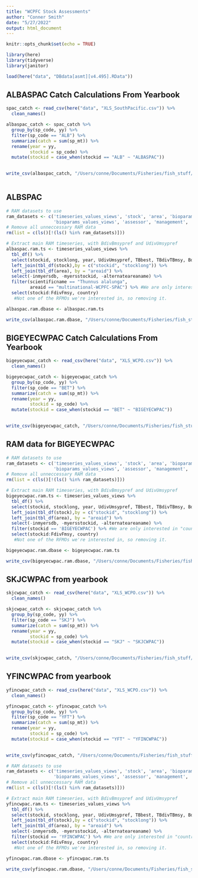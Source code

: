 ```yaml
---
title: "WCPFC Stock Assessments"
author: "Conner Smith"
date: "5/27/2022"
output: html_document
---
```


```r
knitr::opts_chunk$set(echo = TRUE)

library(here)
library(tidyverse)
library(janitor)

load(here("data", "DBdata[asmt][v4.495].RData"))
```

## ALBASPAC Catch Calculations From Yearbook 

```r
spac_catch <- read_csv(here("data", "XLS_SouthPacific.csv")) %>% 
  clean_names()

albaspac_catch <- spac_catch %>% 
  group_by(sp_code, yy) %>% 
  filter(sp_code == "ALB") %>% 
  summarize(catch = sum(sp_mt)) %>% 
  rename(year = yy,
         stockid = sp_code) %>% 
  mutate(stockid = case_when(stockid == "ALB" ~ "ALBASPAC"))
 

write_csv(albaspac_catch, "/Users/conne/Documents/Fisheries/fish_stuff/data/albaspac_catch.csv")
  
```


## ALBSPAC

```r
# RAM datasets to use
ram_datasets <- c('timeseries_values_views', 'stock', 'area', 'bioparams', 'timeseries_assessments_views',
                  'bioparams_values_views', 'assessor', 'management', 'assessment')
# Remove all unneccessary RAM data
rm(list = c(ls()[!(ls() %in% ram_datasets)]))

# Extract main RAM timeseries, with BdivBmsypref and UdivUmsypref
albaspac.ram.ts <- timeseries_values_views %>%
  tbl_df() %>%
  select(stockid, stocklong, year, UdivUmsypref, TBbest, TBdivTBmsy, BdivBmsypref, TAC, TCbest, ERbest, SSB, F, FdivFmsy, ) %>% #These are some of the metrics of interest, but this can be changed to select more if needed.
  left_join(tbl_df(stock),by = c("stockid", "stocklong")) %>%
  left_join(tbl_df(area), by = "areaid") %>%
  select(-inmyersdb, -myersstockid, -alternateareaname) %>% 
  filter(scientificname == "Thunnus alalunga",
         areaid == "multinational-WCPFC-SPAC") %>% #We are only interested in "country == multinational", so removing the two countries that have pelagic stock assessments that are not multinational.
  select(stockid:FdivFmsy, country)
   #Not one of the RFMOs we're interested in, so removing it.

albaspac.ram.dbase <- albaspac.ram.ts 

write_csv(albaspac.ram.dbase, "/Users/conne/Documents/Fisheries/fish_stuff/data/albaspac_timeseries_2015.csv")
```


## BIGEYECWPAC Catch Calculations From Yearbook 

```r
bigeyecwpac_catch <- read_csv(here("data", "XLS_WCPO.csv")) %>% 
  clean_names()

bigeyecwpac_catch <- bigeyecwpac_catch %>% 
  group_by(sp_code, yy) %>% 
  filter(sp_code == "BET") %>% 
  summarize(catch = sum(sp_mt)) %>% 
  rename(year = yy,
         stockid = sp_code) %>% 
  mutate(stockid = case_when(stockid == "BET" ~ "BIGEYECWPAC"))
 

write_csv(bigeyecwpac_catch, "/Users/conne/Documents/Fisheries/fish_stuff/data/bigeyecwpac_catch.csv")
```

## RAM data for BIGEYECWPAC

```r
# RAM datasets to use
ram_datasets <- c('timeseries_values_views', 'stock', 'area', 'bioparams', 'timeseries_assessments_views',
                  'bioparams_values_views', 'assessor', 'management', 'assessment')
# Remove all unneccessary RAM data
rm(list = c(ls()[!(ls() %in% ram_datasets)]))

# Extract main RAM timeseries, with BdivBmsypref and UdivUmsypref
bigeyecwpac.ram.ts <- timeseries_values_views %>%
  tbl_df() %>%
  select(stockid, stocklong, year, UdivUmsypref, TBbest, TBdivTBmsy, BdivBmsypref, TAC, TCbest, ERbest, SSB, F, FdivFmsy, ) %>% #These are some of the metrics of interest, but this can be changed to select more if needed.
  left_join(tbl_df(stock),by = c("stockid", "stocklong")) %>%
  left_join(tbl_df(area), by = "areaid") %>%
  select(-inmyersdb, -myersstockid, -alternateareaname) %>% 
  filter(stockid == 'BIGEYECWPAC') %>% #We are only interested in "country == multinational", so removing the two countries that have pelagic stock assessments that are not multinational.
  select(stockid:FdivFmsy, country)
   #Not one of the RFMOs we're interested in, so removing it.

bigeyecwpac.ram.dbase <- bigeyecwpac.ram.ts 

write_csv(bigeyecwpac.ram.dbase, "/Users/conne/Documents/Fisheries/fish_stuff/data/bigeyecwpac_timeseries_2015.csv")
```


## SKJCWPAC from yearbook 

```r
skjcwpac_catch <- read_csv(here("data", "XLS_WCPO.csv")) %>% 
  clean_names()

skjcwpac_catch <- skjcwpac_catch %>% 
  group_by(sp_code, yy) %>% 
  filter(sp_code == "SKJ") %>% 
  summarize(catch = sum(sp_mt)) %>% 
  rename(year = yy,
         stockid = sp_code) %>% 
  mutate(stockid = case_when(stockid == "SKJ" ~ "SKJCWPAC"))
 

write_csv(skjcwpac_catch, "/Users/conne/Documents/Fisheries/fish_stuff/data/skjcwpac_catch.csv")
```


## YFINCWPAC from yearbook 

```r
yfincwpac_catch <- read_csv(here("data", "XLS_WCPO.csv")) %>% 
  clean_names()

yfincwpac_catch <- yfincwpac_catch %>% 
  group_by(sp_code, yy) %>% 
  filter(sp_code == "YFT") %>% 
  summarize(catch = sum(sp_mt)) %>% 
  rename(year = yy,
         stockid = sp_code) %>% 
  mutate(stockid = case_when(stockid == "YFT" ~ "YFINCWPAC"))
 

write_csv(yfincwpac_catch, "/Users/conne/Documents/Fisheries/fish_stuff/data/yfincwpac_catch.csv")
```

```r
# RAM datasets to use
ram_datasets <- c('timeseries_values_views', 'stock', 'area', 'bioparams', 'timeseries_assessments_views',
                  'bioparams_values_views', 'assessor', 'management', 'assessment')
# Remove all unneccessary RAM data
rm(list = c(ls()[!(ls() %in% ram_datasets)]))

# Extract main RAM timeseries, with BdivBmsypref and UdivUmsypref
yfincwpac.ram.ts <- timeseries_values_views %>%
  tbl_df() %>%
  select(stockid, stocklong, year, UdivUmsypref, TBbest, TBdivTBmsy, BdivBmsypref, TAC, TCbest, ERbest, SSB, F, FdivFmsy, ) %>% #These are some of the metrics of interest, but this can be changed to select more if needed.
  left_join(tbl_df(stock),by = c("stockid", "stocklong")) %>%
  left_join(tbl_df(area), by = "areaid") %>%
  select(-inmyersdb, -myersstockid, -alternateareaname) %>% 
  filter(stockid == 'YFINCWPAC') %>% #We are only interested in "country == multinational", so removing the two countries that have pelagic stock assessments that are not multinational.
  select(stockid:FdivFmsy, country)
   #Not one of the RFMOs we're interested in, so removing it.

yfincwpac.ram.dbase <- yfincwpac.ram.ts 

write_csv(yfincwpac.ram.dbase, "/Users/conne/Documents/Fisheries/fish_stuff/data/yfincwpac_timeseries_2015.csv")
```

